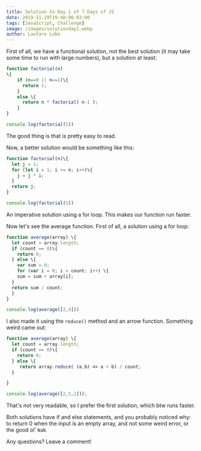```yaml
---
title: Solution to Day 1 of 7 Days of JS
date: 2019-11-29T19:48:00-03:00
tags: [JavaScript, Challenge]
image: /images/solutionday1.webp
author: Lautaro Lobo
---
```



First of all, we have a functional solution, not the best solution (it may take some time to run with large numbers), but a solution at least:

```javascript
function factorial(n)
\{
    if (n==0 || n==1)\{
      return 1;
    }
    else \{
      return n * factorial( n-1 );
    }
}

console.log(factorial(5))
```

The good thing is that is pretty easy to read.

Now, a better solution would be something like this:

```javascript
function factorial(n)\{
  let j = 1;
  for (let i = 1; i <= n; i++)\{
    j = j * i;
  }
  return j;
}

console.log(factorial(5))
```

An imperative solution using a for loop. This makes our function run faster.

Now let's see the average function. First of all, a solution using a for loop:

```javascript
function average(array) \{
  let count = array.length;
  if (count == 0)\{
    return 0;
  } else \{
    var sum = 0;
    for (var i = 0; i < count; i++) \{
    sum = sum + array[i];
  }
  return sum / count;
  }
}

console.log(average([2,4]))
```

I also made it using the `reduce()` method and an arrow function. Something weird came out:

```javascript
function average(array) \{
  let count = array.length;
  if (count == 0)\{
    return 0;
  } else \{
     return array.reduce( (a,b) => a + b) / count;
  }

}

console.log(average([2,5,2]));
```

That's not very readable, so I prefer the first solution, which btw runs faster.

Both solutions have if and else statements, and you probably noticed why: to return 0 when the input is an empty array, and not some weird error, or the good ol' `NaN`.

Any questions? Leave a comment!

<Schema 
  title={frontmatter.title}
  url="https://lautarolobo.xyz/blog/solution-to-day-1-of-7-days-of-js"
  description="This is the solution to the first day of the #7DaysofJS challenge"
  alternativeTitle="7 Days of JS: Solution to Day 1"
  genre="JavaScript"
  keywords="javascript,challenge,Computer Science,programming"
  wordcount="198"
  date={frontmatter.date}
  dateModified="2024-06-25T00:00:00-03:00"
/>
